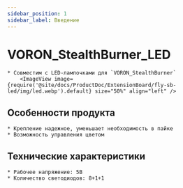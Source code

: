 ```yaml
---
sidebar_position: 1
sidebar_label: Введение
---
```




# VORON_StealthBurner_LED

    * Совместим с LED-лампочками для `VORON_StealthBurner`
        <ImageView image={require('@site/docs/ProductDoc/ExtensionBoard/fly-sb-led/img/led.webp').default} size="50%" align="left" />

## Особенности продукта

    * Крепление надежное, уменьшает необходимость в пайке
    * Возможность управления цветом

## Технические характеристики

    * Рабочее напряжение: 5В
    * Количество светодиодов: 8+1+1
